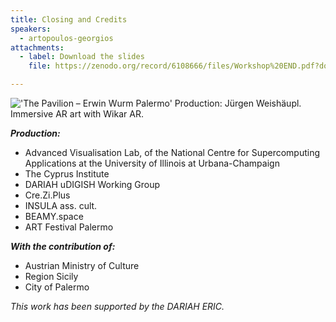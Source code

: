 ```yaml
---
title: Closing and Credits
speakers:
  - artopoulos-georgios
attachments:
  - label: Download the slides
    file: https://zenodo.org/record/6108666/files/Workshop%20END.pdf?download=1

---
```

![](images/wurm.png "'The Pavilion – Erwin Wurm Palermo' Production: Jürgen Weishäupl. Immersive AR art with Wikar AR.")

_**Production:**_

- Advanced Visualisation Lab, of the National Centre for Supercomputing Applications at the University of Illinois at Urbana-Champaign
- The Cyprus Institute
- DARIAH uDIGISH Working Group
- Cre.Zi.Plus
- INSULA ass. cult.
- BEAMY.space
- ART Festival Palermo

_**With the contribution of:**_

- Austrian Ministry of Culture
- Region Sicily
- City of Palermo

_This work has been supported by the DARIAH ERIC._

<Speakers>
  <Speaker speaker="artopoulos-georgios"/>
</Speakers>